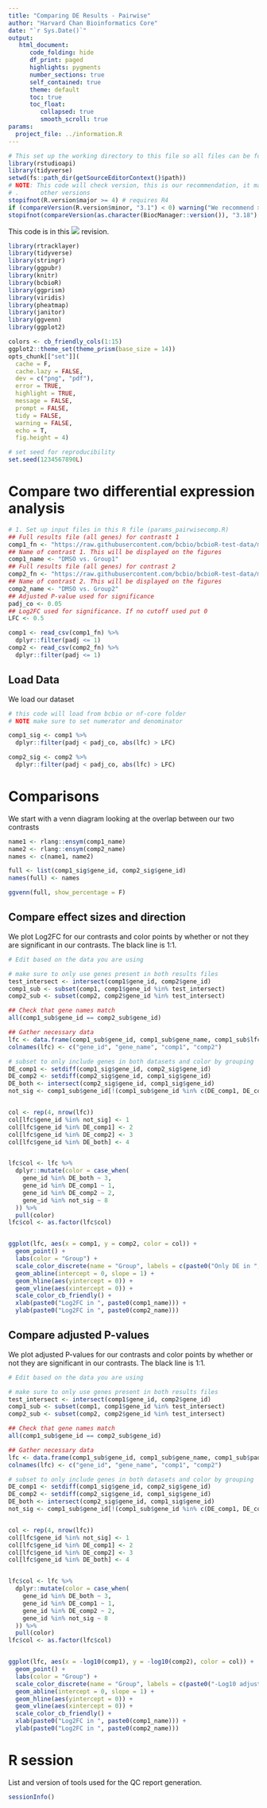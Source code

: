 ```yaml
---
title: "Comparing DE Results - Pairwise"
author: "Harvard Chan Bioinformatics Core"
date: "`r Sys.Date()`"
output:
   html_document:
      code_folding: hide
      df_print: paged
      highlights: pygments
      number_sections: true
      self_contained: true
      theme: default
      toc: true
      toc_float:
         collapsed: true
         smooth_scroll: true
params:
  project_file: ../information.R
---
```

```r
# This set up the working directory to this file so all files can be found
library(rstudioapi)
library(tidyverse)
setwd(fs::path_dir(getSourceEditorContext()$path))
# NOTE: This code will check version, this is our recommendation, it may work
# .      other versions
stopifnot(R.version$major >= 4) # requires R4
if (compareVersion(R.version$minor, "3.1") < 0) warning("We recommend >= R4.3.1")
stopifnot(compareVersion(as.character(BiocManager::version()), "3.18") >= 0)
```

This code is in this ![](https://img.shields.io/badge/status-alpha-yellow) revision.

```r
library(rtracklayer)
library(tidyverse)
library(stringr)
library(ggpubr)
library(knitr)
library(bcbioR)
library(ggprism)
library(viridis)
library(pheatmap)
library(janitor)
library(ggvenn)
library(ggplot2)

colors <- cb_friendly_cols(1:15)
ggplot2::theme_set(theme_prism(base_size = 14))
opts_chunk[["set"]](
  cache = F,
  cache.lazy = FALSE,
  dev = c("png", "pdf"),
  error = TRUE,
  highlight = TRUE,
  message = FALSE,
  prompt = FALSE,
  tidy = FALSE,
  warning = FALSE,
  echo = T,
  fig.height = 4)

# set seed for reproducibility
set.seed(1234567890L)
```

# Compare two differential expression analysis

```r
# 1. Set up input files in this R file (params_pairwisecomp.R)
## Full results file (all genes) for contrastt 1
comp1_fn <- "https://raw.githubusercontent.com/bcbio/bcbioR-test-data/main/rnaseq/cross-comparison/all_results_DMSO_vs_Group1.csv.gz"
## Name of contrast 1. This will be displayed on the figures
comp1_name <- "DMSO vs. Group1"
## Full results file (all genes) for contrast 2
comp2_fn <- "https://raw.githubusercontent.com/bcbio/bcbioR-test-data/main/rnaseq/cross-comparison/all_results_DMSO_vs_Group2.csv.gz"
## Name of contrast 2. This will be displayed on the figures
comp2_name <- "DMSO vs. Group2"
## Adjusted P-value used for significance
padj_co <- 0.05
## Log2FC used for significance. If no cutoff used put 0
LFC <- 0.5

comp1 <- read_csv(comp1_fn) %>%
  dplyr::filter(padj <= 1)
comp2 <- read_csv(comp2_fn) %>%
  dplyr::filter(padj <= 1)
```

## Load Data

We load our dataset

```r
# this code will load from bcbio or nf-core folder
# NOTE make sure to set numerator and denominator

comp1_sig <- comp1 %>%
  dplyr::filter(padj < padj_co, abs(lfc) > LFC)

comp2_sig <- comp2 %>%
  dplyr::filter(padj < padj_co, abs(lfc) > LFC)
```


# Comparisons

We start with a venn diagram looking at the overlap between our two contrasts

```r
name1 <- rlang::ensym(comp1_name)
name2 <- rlang::ensym(comp2_name)
names <- c(name1, name2)

full <- list(comp1_sig$gene_id, comp2_sig$gene_id)
names(full) <- names

ggvenn(full, show_percentage = F)
```

## Compare effect sizes and direction

We plot Log2FC for our contrasts and color points by whether or not they are significant in our contrasts. The black line is 1:1.


```r
# Edit based on the data you are using

# make sure to only use genes present in both results files
test_intersect <- intersect(comp1$gene_id, comp2$gene_id)
comp1_sub <- subset(comp1, comp1$gene_id %in% test_intersect)
comp2_sub <- subset(comp2, comp2$gene_id %in% test_intersect)

## Check that gene names match
all(comp1_sub$gene_id == comp2_sub$gene_id)

## Gather necessary data
lfc <- data.frame(comp1_sub$gene_id, comp1_sub$gene_name, comp1_sub$lfc, comp2_sub$lfc)
colnames(lfc) <- c("gene_id", "gene_name", "comp1", "comp2")

# subset to only include genes in both datasets and color by grouping
DE_comp1 <- setdiff(comp1_sig$gene_id, comp2_sig$gene_id)
DE_comp2 <- setdiff(comp2_sig$gene_id, comp1_sig$gene_id)
DE_both <- intersect(comp2_sig$gene_id, comp1_sig$gene_id)
not_sig <- comp1_sub$gene_id[!(comp1_sub$gene_id %in% c(DE_comp1, DE_comp2, DE_both))]


col <- rep(4, nrow(lfc))
col[lfc$gene_id %in% not_sig] <- 1
col[lfc$gene_id %in% DE_comp1] <- 2
col[lfc$gene_id %in% DE_comp2] <- 3
col[lfc$gene_id %in% DE_both] <- 4


lfc$col <- lfc %>%
  dplyr::mutate(color = case_when(
    gene_id %in% DE_both ~ 3,
    gene_id %in% DE_comp1 ~ 1,
    gene_id %in% DE_comp2 ~ 2,
    gene_id %in% not_sig ~ 8
  )) %>%
  pull(color)
lfc$col <- as.factor(lfc$col)


ggplot(lfc, aes(x = comp1, y = comp2, color = col)) +
  geom_point() +
  labs(color = "Group") +
  scale_color_discrete(name = "Group", labels = c(paste0("Only DE in ", paste0(comp1_name)), paste0("Only DE in ", paste0(comp2_name)), "DE in both comparisons", "Not Significant")) +
  geom_abline(intercept = 0, slope = 1) +
  geom_hline(aes(yintercept = 0)) +
  geom_vline(aes(xintercept = 0)) +
  scale_color_cb_friendly() +
  xlab(paste0("Log2FC in ", paste0(comp1_name))) +
  ylab(paste0("Log2FC in ", paste0(comp2_name)))
```


## Compare adjusted P-values

We plot adjusted P-values for our contrasts and color points by whether or not they are significant in our contrasts. The black line is 1:1.


```r
# Edit based on the data you are using

# make sure to only use genes present in both results files
test_intersect <- intersect(comp1$gene_id, comp2$gene_id)
comp1_sub <- subset(comp1, comp1$gene_id %in% test_intersect)
comp2_sub <- subset(comp2, comp2$gene_id %in% test_intersect)

## Check that gene names match
all(comp1_sub$gene_id == comp2_sub$gene_id)

## Gather necessary data
lfc <- data.frame(comp1_sub$gene_id, comp1_sub$gene_name, comp1_sub$padj, comp2_sub$padj)
colnames(lfc) <- c("gene_id", "gene_name", "comp1", "comp2")

# subset to only include genes in both datasets and color by grouping
DE_comp1 <- setdiff(comp1_sig$gene_id, comp2_sig$gene_id)
DE_comp2 <- setdiff(comp2_sig$gene_id, comp1_sig$gene_id)
DE_both <- intersect(comp2_sig$gene_id, comp1_sig$gene_id)
not_sig <- comp1_sub$gene_id[!(comp1_sub$gene_id %in% c(DE_comp1, DE_comp2, DE_both))]


col <- rep(4, nrow(lfc))
col[lfc$gene_id %in% not_sig] <- 1
col[lfc$gene_id %in% DE_comp1] <- 2
col[lfc$gene_id %in% DE_comp2] <- 3
col[lfc$gene_id %in% DE_both] <- 4


lfc$col <- lfc %>%
  dplyr::mutate(color = case_when(
    gene_id %in% DE_both ~ 3,
    gene_id %in% DE_comp1 ~ 1,
    gene_id %in% DE_comp2 ~ 2,
    gene_id %in% not_sig ~ 8
  )) %>%
  pull(color)
lfc$col <- as.factor(lfc$col)


ggplot(lfc, aes(x = -log10(comp1), y = -log10(comp2), color = col)) +
  geom_point() +
  labs(color = "Group") +
  scale_color_discrete(name = "Group", labels = c(paste0("-Log10 adjusted p-value ", paste0(comp1_name)), paste0("-Log10 adjusted p-value ", paste0(comp2_name)), "DE in both comparisons", "Not Significant")) +
  geom_abline(intercept = 0, slope = 1) +
  geom_hline(aes(yintercept = 0)) +
  geom_vline(aes(xintercept = 0)) +
  scale_color_cb_friendly() +
  xlab(paste0("Log2FC in ", paste0(comp1_name))) +
  ylab(paste0("Log2FC in ", paste0(comp2_name)))
```


# R session

List and version of tools used for the QC report generation.

```r
sessionInfo()
```
